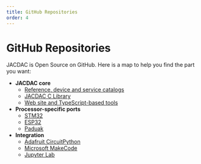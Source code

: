 ```yaml
---
title: GitHub Repositories
order: 4
---
```


# GitHub Repositories

JACDAC is Open Source on GitHub. Here is a map to help you find the part you want:

- **JACDAC core**
  - [Reference, device and service catalogs](https://github.com/microsoft/jacdac)
  - [JACDAC C Library](https://github.com/microsoft/jacdac-c)
  - [Web site and TypeScript-based tools](https://github.com/jacdac-ts/)
- **Processor-specific ports**
  - [STM32](https://github.com/microsoft/jacdac-stm32x0)
  - [ESP32](https://github.com/microsoft/jacdac-esp32)
  - [Paduak](https://github.com/microsoft/jacdac-padauk)
- **Integration**
   - [Adafruit CircuitPython](https://github.com/microsoft/jacdac-circuitpython)
   - [Microsoft MakeCode](https://github.com/microsoft/pxt-jacdac-services) 
   - [Jupyter Lab](https://github.com/microsoft/jupyter-jacdac)